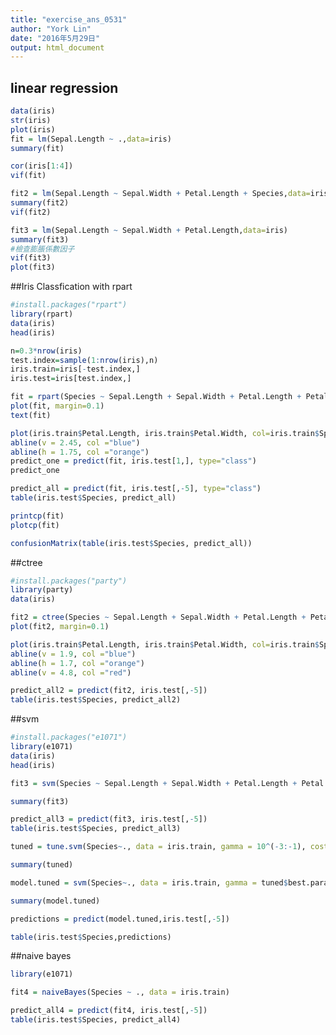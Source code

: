 ```yaml
---
title: "exercise_ans_0531"
author: "York Lin"
date: "2016年5月29日"
output: html_document
---
```


## linear regression
```R
data(iris)
str(iris)
plot(iris)
fit = lm(Sepal.Length ~ .,data=iris)
summary(fit)

cor(iris[1:4])
vif(fit)

fit2 = lm(Sepal.Length ~ Sepal.Width + Petal.Length + Species,data=iris)
summary(fit2)
vif(fit2)

fit3 = lm(Sepal.Length ~ Sepal.Width + Petal.Length,data=iris)
summary(fit3)
#檢查膨脹係數因子
vif(fit3)
plot(fit3)
```

##Iris Classfication with rpart
```R
#install.packages("rpart")
library(rpart)
data(iris)
head(iris)

n=0.3*nrow(iris)
test.index=sample(1:nrow(iris),n)
iris.train=iris[-test.index,]
iris.test=iris[test.index,]

fit = rpart(Species ~ Sepal.Length + Sepal.Width + Petal.Length + Petal.Width, data = iris.train)
plot(fit, margin=0.1)
text(fit)

plot(iris.train$Petal.Length, iris.train$Petal.Width, col=iris.train$Species)
abline(v = 2.45, col ="blue")
abline(h = 1.75, col ="orange")
predict_one = predict(fit, iris.test[1,], type="class")
predict_one

predict_all = predict(fit, iris.test[,-5], type="class")
table(iris.test$Species, predict_all)

printcp(fit)
plotcp(fit)

confusionMatrix(table(iris.test$Species, predict_all))

```

##ctree
```R
#install.packages("party")
library(party)
data(iris)

fit2 = ctree(Species ~ Sepal.Length + Sepal.Width + Petal.Length + Petal.Width, data = iris.train)
plot(fit2, margin=0.1)

plot(iris.train$Petal.Length, iris.train$Petal.Width, col=iris.train$Species)
abline(v = 1.9, col ="blue")
abline(h = 1.7, col ="orange")
abline(v = 4.8, col ="red")

predict_all2 = predict(fit2, iris.test[,-5])
table(iris.test$Species, predict_all2)
```

##svm
```R
#install.packages("e1071")
library(e1071)
data(iris)
head(iris)

fit3 = svm(Species ~ Sepal.Length + Sepal.Width + Petal.Length + Petal.Width, data = iris.train, type='C-classification', cost=1, gamma = 1/ncol(iris.train))

summary(fit3)

predict_all3 = predict(fit3, iris.test[,-5])
table(iris.test$Species, predict_all3)

tuned = tune.svm(Species~., data = iris.train, gamma = 10^(-3:-1), cost = 10^(-1:1))

summary(tuned)

model.tuned = svm(Species~., data = iris.train, gamma = tuned$best.parameters$gamma, cost = tuned$best.parameters$cost)

summary(model.tuned)

predictions = predict(model.tuned,iris.test[,-5])

table(iris.test$Species,predictions)

```

##naive bayes
```R
library(e1071)

fit4 = naiveBayes(Species ~ ., data = iris.train)

predict_all4 = predict(fit4, iris.test[,-5])
table(iris.test$Species, predict_all4)
```
